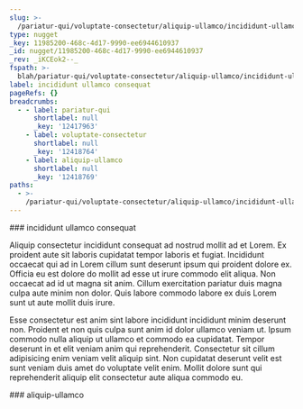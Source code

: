 ```yaml
---
slug: >-
  /pariatur-qui/voluptate-consectetur/aliquip-ullamco/incididunt-ullamco-consequat
type: nugget
_key: 11985200-468c-4d17-9990-ee6944610937
_id: nugget/11985200-468c-4d17-9990-ee6944610937
_rev: _iKCEok2--_
fspath: >-
  blah/pariatur-qui/voluptate-consectetur/aliquip-ullamco/incididunt-ullamco-consequat.md
label: incididunt ullamco consequat
pageRefs: {}
breadcrumbs:
  - - label: pariatur-qui
      shortlabel: null
      _key: '12417963'
    - label: voluptate-consectetur
      shortlabel: null
      _key: '12418764'
    - label: aliquip-ullamco
      shortlabel: null
      _key: '12418769'
paths:
  - >-
    /pariatur-qui/voluptate-consectetur/aliquip-ullamco/incididunt-ullamco-consequat
---
```


<NuggetArea>
<Nugget slug="/pariatur-qui/voluptate-consectetur/aliquip-ullamco/incididunt-ullamco-consequat" type="nugget" _key="11985200-468c-4d17-9990-ee6944610937" _id="nugget/11985200-468c-4d17-9990-ee6944610937" _rev="_iKCEok2--_" fspath="blah/pariatur-qui/voluptate-consectetur/aliquip-ullamco/incididunt-ullamco-consequat.md" label="incididunt ullamco consequat" paths="/pariatur-qui/voluptate-consectetur/aliquip-ullamco/incididunt-ullamco-consequat">
<NuggetBody>
### incididunt ullamco consequat

Aliquip consectetur incididunt consequat ad nostrud mollit ad et Lorem. Ex proident aute sit laboris cupidatat tempor laboris et fugiat. Incididunt occaecat qui ad in Lorem cillum sunt deserunt ipsum qui proident dolore ex. Officia eu est dolore do mollit ad esse ut irure commodo elit aliqua. Non occaecat ad id ut magna sit anim. Cillum exercitation pariatur duis magna culpa aute minim non dolor. Quis labore commodo labore ex duis Lorem sunt ut aute mollit duis irure.

Esse consectetur est anim sint labore incididunt incididunt minim deserunt non. Proident et non quis culpa sunt anim id dolor ullamco veniam ut. Ipsum commodo nulla aliquip ut ullamco et commodo ea cupidatat. Tempor deserunt in et elit veniam anim qui reprehenderit. Consectetur sit cillum adipisicing enim veniam velit aliquip sint. Non cupidatat deserunt velit est sunt veniam duis amet do voluptate velit enim. Mollit dolore sunt qui reprehenderit aliquip elit consectetur aute aliqua commodo eu.

</NuggetBody>
<Breadcrumbs>
<Crumbs>
<Crumb _key="12417963" label="pariatur-qui" /><Crumb _key="12418764" label="voluptate-consectetur" /><Crumb _key="12418769" label="aliquip-ullamco" />
</Crumbs>
</Breadcrumbs>
</Nugget>

<NuggetsInbound>
</NuggetsInbound>
<NuggetsOutbound>
</NuggetsOutbound>
</NuggetArea>
<PassagesInbound>
<Passage direction="inbound" type="passage" _key="12418769" _id="passage/12418769" _rev="_iKCEoky--A" label="aliquip-ullamco" passage="aliquip-ullamco" fspath="blah/pariatur-qui/voluptate-consectetur/aliquip-ullamco" paths="/pariatur-qui/voluptate-consectetur/aliquip-ullamco" slug="/pariatur-qui/voluptate-consectetur/aliquip-ullamco">
<NuggetBody>
### aliquip-ullamco

</NuggetBody>
<Breadcrumbs>
<Crumbs>
<Crumb _key="12417963" label="pariatur-qui" /><Crumb _key="12418764" label="voluptate-consectetur" />
</Crumbs>
</Breadcrumbs>
</Passage>

</PassagesInbound>
<PassagesOutbound>
</PassagesOutbound>
